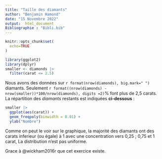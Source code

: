 ```yaml
---
title: "Taille des diamants"
author: "Benjamin Hamond"
date: "15 Novembre 2022"
output:  html_document
Bibliographie : "Bibli.bib"
---
```


```r
knitr::opts_chunk$set(
  echo=TRUE
)

library(ggplot2)
library(dplyr)
smaller <- diamonds |> 
  filter(carat <= 2.5)
```

Nous avons des données sur  `r format(nrow(diamonds), big.mark=" ")` diamants. Seulement 
`r format((nrow(diamonds) - nrow(smaller))*100/nrow(diamonds), digits =2)`% font plus de 
2,5 carats. La répartition des *diamants* restants est indiquées **ci-dessous** :

```r
smaller |> 
  ggplot(aes(carat)) + 
  geom_freqpoly(binwidth = 0.01) +
  ylab("Nombre")
```


Comme on peut le voir sur le graphique, la majorité des diamants ont des carats inferieur (ou égale) à 1 avec une concentration vers 0,25 ; 0,75 et 1 carat, La distribution n'est pas uniforme. 

Grace à @wickham2016r que cet exercice existe.
